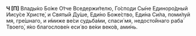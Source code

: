 **Ч [П]** Влады́ко Бо́же О́тче Вседержи́телю, Го́споди Сы́не Единоро́дный Иису́се Христе́, и Святы́й Ду́ше, Еди́но Боже́ство, Еди́на Си́ла, поми́луй мя, гре́шнаго, и и́миже ве́си судьба́ми, спаси́ мя, недосто́йнаго раба́ Твоего́, я́ко благослове́н еси́ во ве́ки веко́в, ами́нь.
